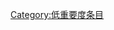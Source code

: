 {{catmore1|[[Wikipedia:节日专题|Wikipedia:节日专题]]}}
{{Articles by Importance|topic=节日|project=节日|format=TOC}}
{{emptycat}}

[[Category:低重要度条目|Category:低重要度条目]]